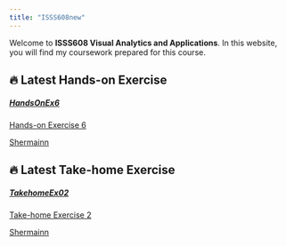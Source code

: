 ```yaml
---
title: "ISSS608new"
---
```


Welcome to **ISSS608 Visual Analytics and Applications**. In this website, you will find my coursework prepared for this course.

## 🔥 Latest Hands-on Exercise

<a class="quarto-grid-link" href="https://isss608-sherm.netlify.app/hands-on_ex/hands-on_ex06/hands-on_ex06" data-original-href="https://isss608-sherm.netlify.app/hands-on_ex/hands-on_ex06/hands-on_ex06">

::::::: {.quarto-grid-item .card .h-100 .card-left}
<p class="card-img-top">

</p>

:::::: {.card-body .post-contents}
<h5 class="no-anchor card-title listing-title">

HandsOnEx6

</h5>

::: {.card-text .listing-description}
Hands-on Exercise 6
:::

:::: {.card-attribution .card-text-small .start}
::: listing-author
Shermainn
:::
::::
::::::
:::::::

</a>

## 🔥 Latest Take-home Exercise

<a class="quarto-grid-link" href="https://isss608-sherm.netlify.app/take-home_ex/take-home_ex02/take-home_ex02" data-original-href="https://isss608-sherm.netlify.app/take-home_ex/take-home_ex02/take-home_ex02">

::::::: {.quarto-grid-item .card .h-100 .card-left}
<p class="card-img-top" width="600">

</p>

:::::: {.card-body .post-contents}
<h5 class="no-anchor card-title listing-title">

TakehomeEx02

</h5>

::: {.card-text .listing-description}
Take-home Exercise 2
:::

:::: {.card-attribution .card-text-small .start}
::: listing-author
Shermainn
:::
::::
::::::
:::::::

